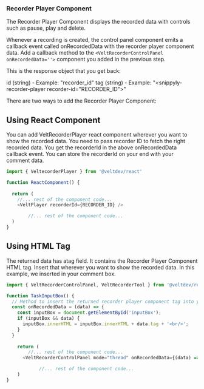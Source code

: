 ### Recorder Player Component

The Recorder Player Component displays the recorded data with controls such as pause, play and delete.

Whenever a recording is created, the control panel component emits a callback event called onRecordedData with the recorder player component data. Add a callback method to the `<VeltRecorderControlPanel onRecordedData=''>` component you added in the previous step. 

This is the response object that you get back:

id (string) - Example: "recorder_id"
tag (string) - Example: "<snippyly-recorder-player recorder-id=\"RECORDER_ID\"></snippyly-recorder-player>"

There are two ways to add the Recorder Player Component:

## Using React Component

You can add VeltRecorderPlayer react component wherever you want to show the recorded data. You need to pass recorder ID to fetch the right recorded data. You get the recorderId in the above onRecordedData callback event. You can store the recorderId on your end with your comment data.

```js
import { VeltecorderPlayer } from '@veltdev/react'

function ReactComponent() {
  
  return (
    //... rest of the component code...
    <VeltPlayer recorderId={RECORDER_ID} />

		//... rest of the component code...
  )
}
```


## Using HTML Tag
The returned data has atag field. It contains the Recorder Player Component HTML tag. Insert that wherever you want to show the recorded data. In this example, we inserted in your comment box.

```js
import { VeltRecorderControlPanel, VeltRecorderTool } from '@veltdev/react'

function TaskInputBox() {
  // Method to insert the returned recorder player component tag into your comment input box container.
  const onRecordedData = (data) => {
    const inputBox = document.getElementById('inputBox');
    if (inputBox && data) {
      inputBox.innerHTML = inputBox.innerHTML + data.tag + '<br/>';
    }
  }
  
    return (
    	//... rest of the component code...
      <VeltRecorderControlPanel mode="thread" onRecordedData={(data) => onRecordedData(data)} />

			//... rest of the component code...
    )
}
```


